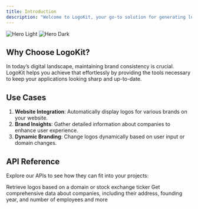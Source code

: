 ```yaml
---
title: Introduction
description: "Welcome to LogoKit, your go-to solution for generating logos and brand information efficiently. Our powerful APIs allow developers to seamlessly integrate logo images and brand data into their applications."
---
```


<img
  className="block dark:hidden"
  src="/images/hero-light.png"
  alt="Hero Light"
/>
<img
  className="hidden dark:block"
  src="/images/hero-dark.png"
  alt="Hero Dark"
/>

## Why Choose LogoKit?

In today’s digital landscape, maintaining brand consistency is crucial. LogoKit helps you achieve that effortlessly by providing the tools necessary to keep your applications looking sharp and up-to-date.

## Use Cases

1. **Website Integration**: Automatically display logos for various brands on your website.
2. **Brand Insights**: Gather detailed information about companies to enhance user experience.
3. **Dynamic Branding**: Change logos dynamically based on user input or domain changes.

## API Reference

Explore our APIs to see how they can fit into your projects:

<CardGroup cols={2}>
  <Card title="Logo API" icon="image" href="/api-reference/logo-API">
    Retrieve logos based on a domain or stock exchange ticker
  </Card>
  <Card
    title="Brand API"
    icon="code"
    href="https://mintlify.com/docs/development"
  >
    Get comprehensive data about companies, including their address, founding
    year, and number of employees and more
  </Card>
</CardGroup>
